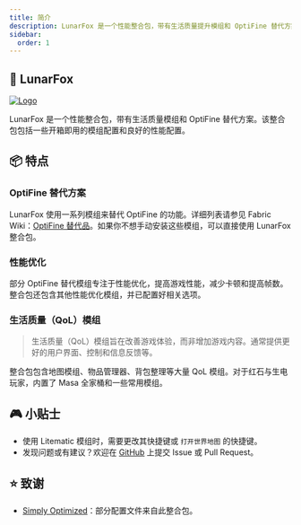 ```yaml
---
title: 简介
description: LunarFox 是一个性能整合包，带有生活质量提升模组和 OptiFine 替代方案。该整合包包括一些开箱即用的模组配置和良好的性能配置。
sidebar:
  order: 1
---
```



<CardGrid>
  <LinkCard
    title="获取 LunarFox 整合包"
    href="https://modrinth.com/modpack/lunarfox"
  />
  <LinkCard
    title="完整功能列表"
    href="/lunarfox/features/"
  />
</CardGrid>

## 🦊 LunarFox

[![Logo](https://cdn.modrinth.com/data/r7CwLIIr/images/2e792de45ffdd41d8c1c8b59a804f3500ad1ab03.png)](https://github.com/OrzMiku/lunarfox)

LunarFox 是一个性能整合包，带有生活质量模组和 OptiFine 替代方案。该整合包包括一些开箱即用的模组配置和良好的性能配置。

## 📦 特点

### OptiFine 替代方案

LunarFox 使用一系列模组来替代 OptiFine 的功能。详细列表请参见 Fabric Wiki：[OptiFine 替代品](https://wiki.fabricmc.net/zh_cn:community:optifine_alternatives)。如果你不想手动安装这些模组，可以直接使用 LunarFox 整合包。

### 性能优化

部分 OptiFine 替代模组专注于性能优化，提高游戏性能，减少卡顿和提高帧数。整合包还包含其他性能优化模组，并已配置好相关选项。

### 生活质量（QoL）模组

> 生活质量（QoL）模组旨在改善游戏体验，而非增加游戏内容。通常提供更好的用户界面、控制和信息反馈等。

整合包包含地图模组、物品管理器、背包整理等大量 QoL 模组。对于红石与生电玩家，内置了 Masa 全家桶和一些常用模组。

## 🎮 小贴士

- 使用 Litematic 模组时，需要更改其快捷键或 `打开世界地图` 的快捷键。
- 发现问题或有建议？欢迎在 [GitHub](https://github.com/OrzMiku/lunarfox) 上提交 Issue 或 Pull Request。

## ⭐ 致谢

- [Simply Optimized](https://modrinth.com/modpack/sop)：部分配置文件来自此整合包。